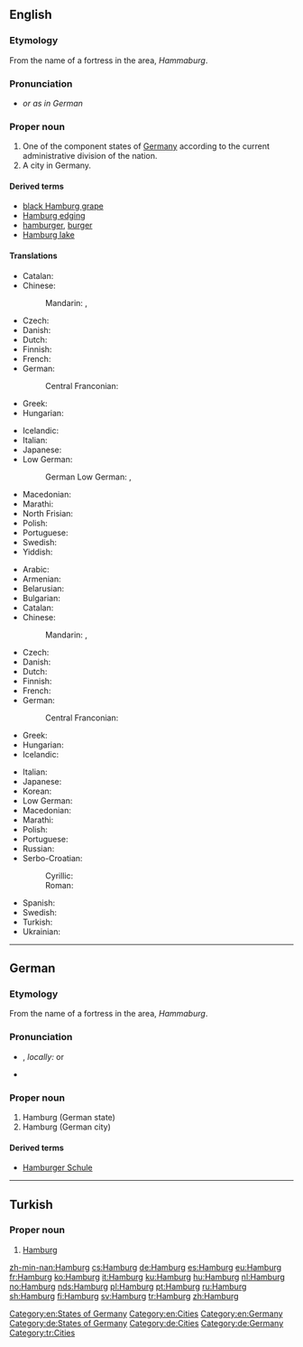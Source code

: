 ==English==
{{wikipedia}}

===Etymology===
From the name of a fortress in the area, ''Hammaburg''.

===Pronunciation===
* {{IPA|/ˈhæmbɝɡ/|lang=en}} ''or as in German''

===Proper noun===
{{en-proper noun}}

# One of the component states of [[Germany]] according to the current administrative division of the nation.
# A city in Germany.

====Derived terms====
* [[black Hamburg grape]]
* [[Hamburg edging]]
* [[hamburger]], [[burger]]
* [[Hamburg lake]]

====Translations====
{{trans-top|state}}
* Catalan: {{t|ca|Hamburg}}
* Chinese:
*: Mandarin: {{t|cmn|漢堡|sc=Hani}}, {{t+|cmn|汉堡|tr=Hànbǎo|sc=Hani}}
* Czech: {{t+|cs|Hamburk|m}}
* Danish: {{t|da|Hamborg|c}}
* Dutch: {{t+|nl|Hamburg}}
* Finnish: {{t+|fi|Hampuri}}
* French: {{t+|fr|Hambourg|m}}
* German: {{t+|de|Hamburg|n}}
*: Central Franconian: {{t|gmw-cfr|Hamborsch}}
* Greek: {{t+|el|Αμβούργο}}
* Hungarian: {{t+|hu|Hamburg}}
{{trans-mid}}
* Icelandic: {{t|is|Hamborg|f}}
* Italian: {{t+|it|Amburgo|f}}
* Japanese: {{t|ja|ハンブルク|tr=Hanburuku}}
* Low German: {{t+|nds|Hamborg}}
*: German Low German: {{t+|nds-de|Hamborg}} {{qualifier|Northern Germany}}, {{t+|nds-de|Hambuorg}} {{qualifier|Münsterland}}
* Macedonian: {{t|mk|Хамбург|m|tr=Hámburg}}
* Marathi: {{t|mr|हॅम्बर्ग|n|tr=hǎmbarga|sc=Deva}}
* North Frisian: {{t|frr|Hamborig}} {{qualifier|Föhr}}
* Polish: {{t+|pl|Hamburg|m}}
* Portuguese: {{t|pt|Hamburgo|m|f}}
* Swedish: {{t+|sv|Hamburg|n}}
* Yiddish: {{t|yi|האַמבורג}}
{{trans-bottom}}

{{trans-top|city}}
* Arabic: {{t|ar|هَامْبُورْغ|m|tr=hamburḡ}}
* Armenian: {{t|hy|Համբուրգ}}
* Belarusian: {{t|be|Гамбург|m|tr=Hámburh}}
* Bulgarian: {{t|bg|Хамбург|m|tr=Hámburg}}
* Catalan: {{t|ca|Hamburg}}
* Chinese:
*: Mandarin: {{t|cmn|漢堡|sc=Hani}}, {{t+|cmn|汉堡|tr=Hànbǎo|sc=Hani}}
* Czech: {{t+|cs|Hamburk|m}}
* Danish: {{t|da|Hamborg|c}}
* Dutch: {{t+|nl|Hamburg}}
* Finnish: {{t+|fi|Hampuri}}
* French: {{t+|fr|Hambourg|m}}
* German: {{t+|de|Hamburg|n}}
*: Central Franconian: {{t|gmw-cfr|Hamborsch}}
* Greek: {{t+|el|Αμβούργο}}
* Hungarian: {{t+|hu|Hamburg}}
* Icelandic: {{t|is|Hamborg|f}}
{{trans-mid}}
* Italian: {{t+|it|Amburgo|f}}
* Japanese: {{t|ja|ハンブルク|tr=Hanburuku}}
* Korean: {{t+|ko|함부르크|tr=Hambureukeu}}
* Low German: {{t+|nds|Hamborg}}
* Macedonian: {{t|mk|Хамбург|m|tr=Hámburg}}
* Marathi: {{t|mr|हॅम्बर्ग|n|tr=hǎmbarga|sc=Deva}}
* Polish: {{t+|pl|Hamburg|m}}
* Portuguese: {{t|pt|Hamburgo}}
* Russian: {{t+|ru|Га́мбург|m}}
* Serbo-Croatian:
*: Cyrillic: {{t|sh|Хамбург|m|sc=Cyrl}}
*: Roman: {{t+|sh|Hamburg|m}}
* Spanish: {{t+|es|Hamburgo|m}}
* Swedish: {{t+|sv|Hamburg|n}}
* Turkish: {{t+|tr|Hamburg}}
* Ukrainian: {{t|uk|Гамбург|m|tr=Hámburh}}
{{trans-bottom}}

[[Category:en:States of Germany]]
[[Category:en:Cities]]
[[Category:en:Germany]]

----

==German==
{{wikipedia|lang=de}}

===Etymology===
From the name of a fortress in the area, ''Hammaburg''.

===Pronunciation===
* {{IPA|[ˈhambʊʁk]|lang=de}}, ''locally:'' {{IPA|[ˈhambʊɪ̯ç]|lang=de}} or {{IPA|[ˈhambɔːχ]|lang=de}}
* {{audio|De-Hamburg.ogg|Audio|lang=de}}

===Proper noun===
{{head|de|proper noun|g=n}}

# Hamburg (German state)
# Hamburg (German city)

====Derived terms====
* [[Hamburger Schule]] {{g|f}}

[[Category:de:States of Germany]]
[[Category:de:Cities]]
[[Category:de:Germany]]

----

==Turkish==

===Proper noun===
{{head|tr|proper noun}}

# [[#English|Hamburg]]

[[Category:tr:Cities]]

[[zh-min-nan:Hamburg]]
[[cs:Hamburg]]
[[de:Hamburg]]
[[es:Hamburg]]
[[eu:Hamburg]]
[[fr:Hamburg]]
[[ko:Hamburg]]
[[it:Hamburg]]
[[ku:Hamburg]]
[[hu:Hamburg]]
[[nl:Hamburg]]
[[no:Hamburg]]
[[nds:Hamburg]]
[[pl:Hamburg]]
[[pt:Hamburg]]
[[ru:Hamburg]]
[[sh:Hamburg]]
[[fi:Hamburg]]
[[sv:Hamburg]]
[[tr:Hamburg]]
[[zh:Hamburg]]